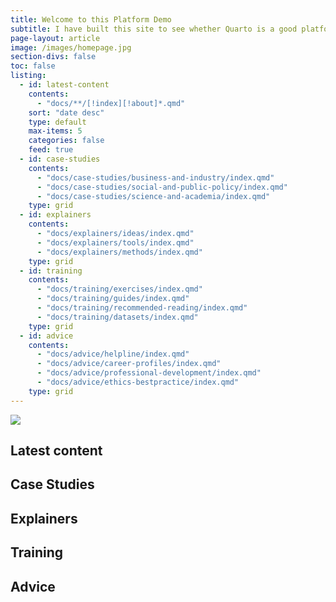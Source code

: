 ```yaml
---
title: Welcome to this Platform Demo
subtitle: I have built this site to see whether Quarto is a good platform for building what we want to build. *Let's see what's possible!*
page-layout: article
image: /images/homepage.jpg
section-divs: false
toc: false
listing:
  - id: latest-content
    contents:
      - "docs/**/[!index][!about]*.qmd"
    sort: "date desc"
    type: default
    max-items: 5
    categories: false
    feed: true
  - id: case-studies
    contents:
      - "docs/case-studies/business-and-industry/index.qmd"
      - "docs/case-studies/social-and-public-policy/index.qmd"
      - "docs/case-studies/science-and-academia/index.qmd"
    type: grid
  - id: explainers
    contents:
      - "docs/explainers/ideas/index.qmd"
      - "docs/explainers/tools/index.qmd"
      - "docs/explainers/methods/index.qmd"
    type: grid
  - id: training
    contents:
      - "docs/training/exercises/index.qmd"
      - "docs/training/guides/index.qmd"
      - "docs/training/recommended-reading/index.qmd"
      - "docs/training/datasets/index.qmd"
    type: grid
  - id: advice
    contents:
      - "docs/advice/helpline/index.qmd"
      - "docs/advice/career-profiles/index.qmd"
      - "docs/advice/professional-development/index.qmd"
      - "docs/advice/ethics-bestpractice/index.qmd"
    type: grid
---
```

:::{.column-screen}
![](images/homepage.jpg)
:::

## Latest content

::: {#latest-content}
:::

## Case Studies

::: {#case-studies}
:::

## Explainers

::: {#explainers}
:::

## Training

::: {#training}
:::

## Advice

::: {#advice}
:::
